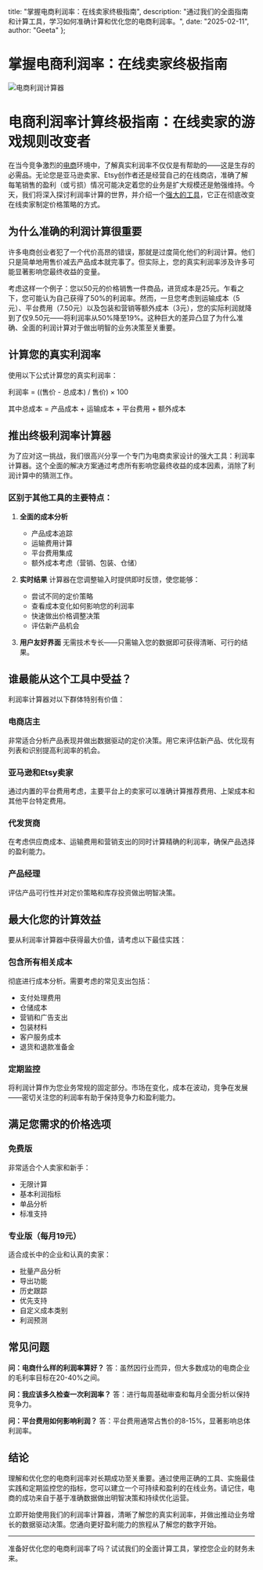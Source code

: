   title: "掌握电商利润率：在线卖家终极指南",
  description: "通过我们的全面指南和计算工具，学习如何准确计算和优化您的电商利润率。",
  date: "2025-02-11",
  author: "Geeta"
};

# 掌握电商利润率：在线卖家终极指南

![电商利润计算器](/images/blog/ecommerce-profit-calculator.jpeg)

# 电商利润率计算终极指南：在线卖家的游戏规则改变者

在当今竞争激烈的[电商](https://www.revns.com/blog/post/top-ai-agents-ecommerce-2025)环境中，了解真实利润率不仅仅是有帮助的——这是生存的必需品。无论您是亚马逊卖家、Etsy创作者还是经营自己的在线商店，准确了解每笔销售的盈利（或亏损）情况可能决定着您的业务是扩大规模还是勉强维持。今天，我们将深入探讨利润率计算的世界，并介绍一个[强大的工具](https://www.revns.com/tools/profit-calculator)，它正在彻底改变在线卖家制定价格策略的方式。

## 为什么准确的利润计算很重要

许多电商创业者犯了一个代价高昂的错误，那就是过度简化他们的利润计算。他们只是简单地用售价减去产品成本就完事了。但实际上，您的真实利润率涉及许多可能显著影响您最终收益的变量。

考虑这样一个例子：您以50元的价格销售一件商品，进货成本是25元。乍看之下，您可能认为自己获得了50%的利润率。然而，一旦您考虑到运输成本（5元）、平台费用（7.50元）以及包装和营销等额外成本（3元），您的实际利润就降到了仅9.50元——将利润率从50%降至19%。这种巨大的差异凸显了为什么准确、全面的利润计算对于做出明智的业务决策至关重要。

## 计算您的真实利润率
使用以下公式计算您的真实利润率：

利润率 = ((售价 - 总成本) / 售价) × 100

其中总成本 = 产品成本 + 运输成本 + 平台费用 + 额外成本

## 推出终极利润率计算器

为了应对这一挑战，我们很高兴分享一个专门为电商卖家设计的强大工具：利润率计算器。这个全面的解决方案通过考虑所有影响您最终收益的成本因素，消除了利润计算中的猜测工作。

### 区别于其他工具的主要特点：

1. **全面的成本分析**
   - 产品成本追踪
   - 运输费用计算
   - 平台费用集成
   - 额外成本考虑（营销、包装、仓储）

2. **实时结果**
   计算器在您调整输入时提供即时反馈，使您能够：
   - 尝试不同的定价策略
   - 查看成本变化如何影响您的利润率
   - 快速做出价格调整决策
   - 评估新产品机会

3. **用户友好界面**
   无需技术专长——只需输入您的数据即可获得清晰、可行的结果。

## 谁最能从这个工具中受益？

利润率计算器对以下群体特别有价值：

### 电商店主
非常适合分析产品表现并做出数据驱动的定价决策。用它来评估新产品、优化现有列表和识别提高利润率的机会。

### 亚马逊和Etsy卖家
通过内置的平台费用考虑，主要平台上的卖家可以准确计算推荐费用、上架成本和其他平台特定费用。

### 代发货商
在考虑供应商成本、运输费用和营销支出的同时计算精确的利润率，确保产品选择的盈利能力。

### 产品经理
评估产品可行性并对定价策略和库存投资做出明智决策。

## 最大化您的计算效益

要从利润率计算器中获得最大价值，请考虑以下最佳实践：

### 包含所有相关成本
彻底进行成本分析。需要考虑的常见支出包括：
- 支付处理费用
- 仓储成本
- 营销和广告支出
- 包装材料
- 客户服务成本
- 退货和退款准备金

### 定期监控
将利润计算作为您业务常规的固定部分。市场在变化，成本在波动，竞争在发展——密切关注您的利润率有助于保持竞争力和盈利能力。

## 满足您需求的价格选项

### 免费版
非常适合个人卖家和新手：
- 无限计算
- 基本利润指标
- 单品分析
- 标准支持

### 专业版（每月19元）
适合成长中的企业和认真的卖家：
- 批量产品分析
- 导出功能
- 历史跟踪
- 优先支持
- 自定义成本类别
- 利润预测

## 常见问题

**问：电商什么样的利润率算好？**
答：虽然因行业而异，但大多数成功的电商企业的毛利率目标在20-40%之间。

**问：我应该多久检查一次利润率？**
答：进行每周基础审查和每月全面分析以保持竞争力。

**问：平台费用如何影响利润？**
答：平台费用通常占售价的8-15%，显著影响总体利润率。

## 结论

理解和优化您的电商利润率对长期成功至关重要。通过使用正确的工具、实施最佳实践和定期监控您的指标，您可以建立一个可持续和盈利的在线业务。请记住，电商的成功来自于基于准确数据做出明智决策和持续优化运营。

立即开始使用我们的利润率计算器，清晰了解您的真实利润率，并做出推动业务增长的数据驱动决策。您通向更好盈利能力的旅程从了解您的数字开始。

---

准备好优化您的电商利润率了吗？试试我们的全面计算工具，掌控您企业的财务未来。